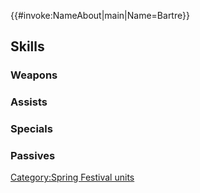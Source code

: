 {{#invoke:NameAbout|main|Name=Bartre}}{{HeroPage Tabs}}
{{Hero Infobox
|Name=Bartre
|Title=Earsome Warrior
|WeaponType=Red Sword
|Origin=Fire Emblem: The Binding Blade
|Gender=Male
|MoveType=Infantry
|actorJP=利根健太朗
|actorEN=Kyle Hebert
|artist=DAI-XT.
|additionDate=March 18, 2020
|releaseDate=March 20, 2020
|TagID=春祭バアトル
|InternalID=502
|Properties=tempest,limited,specDisplay,hat
|cv1=5
|cv2=800500
|description=A warrior from a remote region who takes pride in his strength. Joining his beloved daughter Fir and fully embracing the springtime festivities. Appears in Fire Emblem: The Binding Blade.
}}
{{Stats Page
|Lv1HP=20|Lv1ATK=10|Lv1SPD=4|Lv1DEF=11|Lv1RES=6
|GRHP=60|GRATK=70|GRSPD=50|GRDEF=55|GRRES=45
}}
==Skills==
===Weapons===
{{Weapons Table
|weapon1=Iron Sword
|weapon1Default=1
|weapon1Unlock=1
|weapon2=Steel Sword
|weapon2Default=2
|weapon2Unlock=2
|weapon3=Carrot Cudgel
|weapon3Default=3
|weapon3Unlock=3
|weapon4=Carrot Cudgel+
|weapon4Default=5
|weapon4Unlock=5
}}
===Assists===
{{Assists Table
|assist1=Smite
|assist1Default=4
|assist1Unlock=3
}}
===Specials===
{{Specials Table
}}
===Passives===
{{Passives Table
|passiveB1=Obstruct 1
|passiveB2=Obstruct 2
|passiveB3=Obstruct 3
|passiveB1Unlock=3
|passiveB2Unlock=4
|passiveB3Unlock=5
|passiveC1=Odd Atk Wave 1
|passiveC2=Odd Atk Wave 2
|passiveC3=Odd Atk Wave 3
|passiveC1Unlock=1
|passiveC2Unlock=2
|passiveC3Unlock=4
}}
{{Heroes Navbox}}
[[Category:Spring Festival units]]